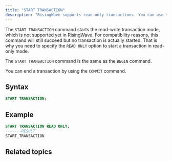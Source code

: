 ```yaml
---
title: "START TRANSACTION"
description: "RisingWave supports read-only transactions. You can use the `START TRANSACTION READ ONLY` command to start a read-only transaction. For more information about transactions in RisingWave, see [Transactions](/processing/transactions)."
---
```


The `START TRANSACTION` command starts the read-write transaction mode, which is not supported yet in RisingWave. For compatibility reasons, this command will still succeed but no transaction is actually started. That is why you need to specify the `READ ONLY` option to start a transaction in read-only mode.

The `START TRANSACTION` command is the same as the `BEGIN` command.

You can end a transaction by using the `COMMIT` command.

## Syntax

```sql
START TRANSACTION;
```

## Example

```sql
START TRANSACTION READ ONLY;
-------RESULT
START_TRANSACTION

```

## Related topics
<CardGroup>
  <Card
    title="Transactions"
    icon="exchange"
    iconType="solid"
    href="/processing/transactions"
    horizontal
  />

  <Card
    title="BEGIN"
    icon="play"
    iconType="solid"
    href="/sql/commands/sql-begin"
    horizontal
  />

  <Card
    title="COMMIT"
    icon="check"
    iconType="solid"
    href="/sql/commands/sql-commit"
    horizontal
  />
</CardGroup>
